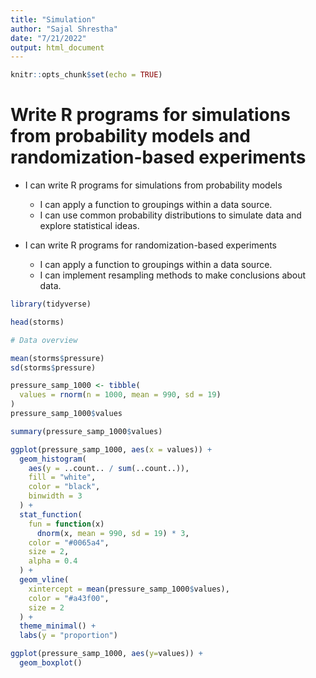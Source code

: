 ```yaml
---
title: "Simulation"
author: "Sajal Shrestha"
date: "7/21/2022"
output: html_document
---
```


```r
knitr::opts_chunk$set(echo = TRUE)
```

# Write R programs for simulations from probability models and randomization-based experiments

-   I can write R programs for simulations from probability models

    -   I can apply a function to groupings within a data source.
    -   I can use common probability distributions to simulate data and explore statistical ideas.

-   I can write R programs for randomization-based experiments

    -   I can apply a function to groupings within a data source.
    -   I can implement resampling methods to make conclusions about data.

```r
library(tidyverse)
```
```r
head(storms)
```

```r
# Data overview

mean(storms$pressure)
sd(storms$pressure)
```

```r
pressure_samp_1000 <- tibble(
  values = rnorm(n = 1000, mean = 990, sd = 19)
)
pressure_samp_1000$values

```

```r
summary(pressure_samp_1000$values)
```

```r
ggplot(pressure_samp_1000, aes(x = values)) +
  geom_histogram(
    aes(y = ..count.. / sum(..count..)),
    fill = "white",
    color = "black",
    binwidth = 3
  ) +
  stat_function(
    fun = function(x)
      dnorm(x, mean = 990, sd = 19) * 3,
    color = "#0065a4",
    size = 2,
    alpha = 0.4
  ) +
  geom_vline(
    xintercept = mean(pressure_samp_1000$values),
    color = "#a43f00",
    size = 2
  ) +
  theme_minimal() +
  labs(y = "proportion")
```

```r
ggplot(pressure_samp_1000, aes(y=values)) + 
  geom_boxplot()
```

